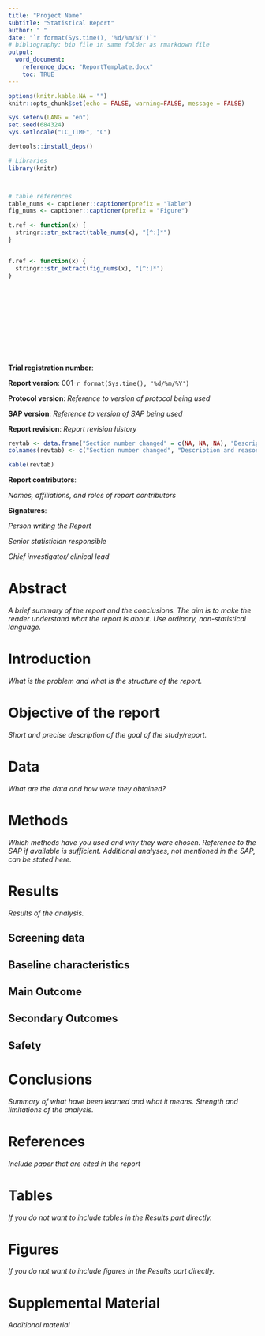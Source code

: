```yaml
---
title: "Project Name"
subtitle: "Statistical Report"
author: " "
date: "`r format(Sys.time(), '%d/%m/%Y')`"
# bibliography: bib file in same folder as rmarkdown file
output: 
  word_document:
    reference_docx: "ReportTemplate.docx"
    toc: TRUE
---
```


```r
options(knitr.kable.NA = "")
knitr::opts_chunk$set(echo = FALSE, warning=FALSE, message = FALSE)

Sys.setenv(LANG = "en")
set.seed(684324)
Sys.setlocale("LC_TIME", "C")

devtools::install_deps()

# Libraries
library(knitr)



# table references
table_nums <- captioner::captioner(prefix = "Table")
fig_nums <- captioner::captioner(prefix = "Figure")

t.ref <- function(x) {
  stringr::str_extract(table_nums(x), "[^:]*")
}


f.ref <- function(x) {
  stringr::str_extract(fig_nums(x), "[^:]*")
}
```


 \newline
 
 <br>
 
 <br>
 
 <br>
 
 <br>
 
 <br>

**Trial registration number**:

**Report version**: 001-`r format(Sys.time(), '%d/%m/%Y')`

**Protocol version**: *Reference to version of protocol being used*

**SAP version**: *Reference to version of SAP being used*

**Report revision**: *Report revision history*
```r
revtab <- data.frame("Section number changed" = c(NA, NA, NA), "Description and reason of change" = c(NA, NA, NA), "Date changed" = c(NA, NA, NA))
colnames(revtab) <- c("Section number changed", "Description and reason of change", "Date changed")

kable(revtab)

```


**Report contributors**: 

*Names, affiliations, and roles of report contributors*

**Signatures**:

*Person writing the Report*

*Senior statistician responsible*

*Chief investigator/ clinical lead*


\newpage

# Abstract 
*A brief summary of the report and the conclusions. The aim is to make the reader understand what the report is about. Use ordinary, non-statistical language.*

# Introduction
*What is the problem and what is the structure of the report.*

# Objective of the report
*Short and precise description of the goal of the study/report.*

# Data
*What are the data and how were they obtained?*

# Methods
*Which methods have you used and why they were chosen.*
*Reference to the SAP if available is sufficient. Additional analyses, not mentioned in the SAP, can be stated here.*

# Results
*Results of the analysis.*

## Screening data

## Baseline characteristics

## Main Outcome

## Secondary Outcomes

## Safety


# Conclusions
*Summary of what have been learned and what it means. Strength and limitations of the analysis.*

# References
*Include paper that are cited in the report*

# Tables
*If you do not want to include tables in the Results part directly.*

# Figures
*If you do not want to include figures in the Results part directly.*

# Supplemental Material
*Additional material*
